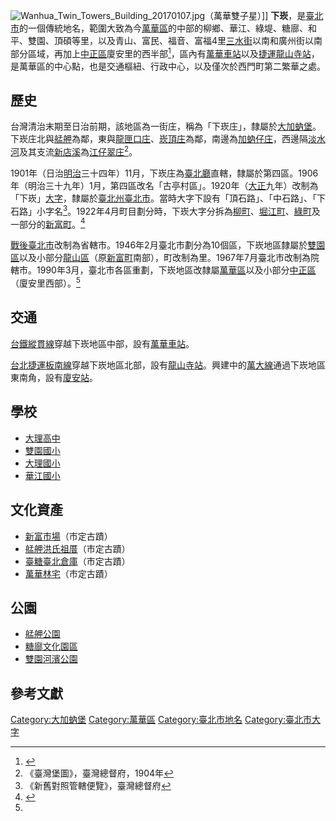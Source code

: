 {{noteTA
|1 = 庄
}}
{{Infobox Hokkien name
| title      = 下崁
| hanji      = 下崁
| poj        = Ē-khàm
| hanlo      = 
| tl         = 
| bp         = 
| hokkienipa = 
| lm         = 
| image      = 
| image_size = 
| caption    = 
}}
[[File:Wanhua_Twin_Towers_Building_20170107.jpg|thumb]]（萬華雙子星）]]
'''下崁'''，是[[臺北市|臺北市]]的一個傳統地名，範圍大致為今[[萬華區|萬華區]]的中部的柳鄉、華江、綠堤、糖廍、和平、雙園、頂碩等里，以及青山、富民、福音、富福4里[[三水街|三水街]]以南和廣州街以南部分區域，再加上[[中正區_(臺北市)|中正區]]廈安里的西半部<ref name="臺灣百年歷史地圖">{{cite web |title=臺灣百年歷史地圖 |url=http://gissrv4.sinica.edu.tw/gis/twhgis.aspx |website=中央研究院人文社會科學研究中心 地理資訊科學研究專題中心 |quote=日治行政區_街庄(1900年代) |accessdate=2019-07-26 |archive-date=2019-06-30 |archive-url=https://web.archive.org/web/20190630201431/http://gissrv4.sinica.edu.tw/gis/twhgis.aspx |dead-url=no }}</ref>，區內有[[萬華車站|萬華車站]]以及[[捷運龍山寺站|捷運龍山寺站]]，是萬華區的中心點，也是交通樞紐、行政中心，以及僅次於西門町第二繁華之處。

==歷史==
台灣清治末期至日治前期，該地區為一街庄，稱為「下崁庄」，隸屬於[[大加蚋堡|大加蚋堡]]。下崁庄北與[[艋舺|艋舺]]為鄰，東與[[龍匣口庄|龍匣口庄]]、[[崁頂_(臺北市)|崁頂庄]]為鄰，南邊為[[加蚋仔庄|加蚋仔庄]]，西邊隔[[淡水河|淡水河]]及其支流[[新店溪|新店溪]]為[[江仔翠庄|江仔翠庄]]<ref>《臺灣堡圖》，臺灣總督府，1904年</ref>。

1901年（日治[[明治|明治]]三十四年）11月，下崁庄為[[臺北廳|臺北廳]]直轄，隸屬於第四區。1906年（明治三十九年）1月，第四區改名「古亭村區」。1920年（[[大正|大正]]九年）改制為「下崁」[[大字|大字]]，隸屬於[[臺北州|臺北州]][[臺北市_(州轄市)|臺北市]]。當時大字下設有「頂石路」、「中石路」、「下石路」小字名<ref>《新舊對照管轄便覽》，臺灣總督府</ref>。1922年4月町目劃分時，下崁大字分拆為[[柳町_(台北市)|柳町]]、[[堀江町_(台北市)|堀江町]]、[[綠町_(台北市)|綠町]]及一部分的[[新富町_(台北市)|新富町]]。<ref name="地圖會說話">{{Cite web |url=http://mapstalk.blogspot.tw/2010/10/1901-2010.html |title=《臺北市沿革 1901-2010》，地圖會說話網站 |accessdate=2016-06-30 |archive-date=2016-08-16 |archive-url=https://web.archive.org/web/20160816203231/http://mapstalk.blogspot.tw/2010/10/1901-2010.html |dead-url=no }}</ref>

[[臺灣戰後時期|戰後]][[臺北市_(省轄市)|臺北市]]改制為省轄市。1946年2月臺北市劃分為10個區，下崁地區隸屬於[[雙園區|雙園區]]以及小部分[[龍山區_(臺北市)|龍山區]]（原[[新富町_(台北市)|新富町]]南部），町改制為里。1967年7月臺北市改制為院轄市。1990年3月，臺北市各區重劃，下崁地區改隸屬[[萬華區|萬華區]]以及小部分[[中正區_(臺北市)|中正區]]（廈安里西部）。<ref name="地圖會說話"/>

==交通==
[[台鐵|台鐵]][[縱貫線_(北段)|縱貫線]]穿越下崁地區中部，設有[[萬華車站|萬華車站]]。

[[台北捷運|台北捷運]][[板南線|板南線]]穿越下崁地區北部，設有[[龍山寺站|龍山寺站]]。興建中的[[萬大線|萬大線]]通過下崁地區東南角，設有[[廈安站|廈安站]]。

==學校==
*[[大理高中|大理高中]]
*[[臺北市萬華區雙園國民小學|雙園國小]]
*[[大理國小|大理國小]]
*[[華江國小|華江國小]]

==文化資產==
*[[新富市場|新富市場]]（市定古蹟）
*[[艋舺洪氏祖厝|艋舺洪氏祖厝]]（市定古蹟）
*[[臺糖臺北倉庫|臺糖臺北倉庫]]（市定古蹟）
*[[萬華林宅|萬華林宅]]（市定古蹟）

==公園==
*[[艋舺公園|艋舺公園]]
*[[糖廍文化園區|糖廍文化園區]]
*[[雙園河濱公園|雙園河濱公園]]

==參考文獻==
{{reflist}}

{{臺北市舊町名}}

[[Category:大加蚋堡|Category:大加蚋堡]]
[[Category:萬華區|Category:萬華區]]
[[Category:臺北市地名|Category:臺北市地名]]
[[Category:臺北市大字|Category:臺北市大字]]